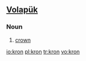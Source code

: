 ==[[Volapük]]==

===Noun===
{{infl|vo|noun}}
 
# [[crown]]

[[io:kron]]
[[pl:kron]]
[[tr:kron]]
[[vo:kron]]
